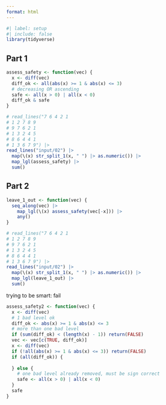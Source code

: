 ```yaml
---
format: html
---
```


```r
#| label: setup
#| include: false
library(tidyverse)
```


## Part 1

```r
assess_safety <- function(vec) {
  x <- diff(vec)
  diff_ok <- all(abs(x) >= 1 & abs(x) <= 3)
  # decreasing OR ascending
  safe <- all(x > 0) | all(x < 0)
  diff_ok & safe
}
```



```r
# read_lines("7 6 4 2 1
# 1 2 7 8 9
# 9 7 6 2 1
# 1 3 2 4 5
# 8 6 4 4 1
# 1 3 6 7 9") |> 
read_lines("input/02") |> 
  map(\(x) str_split_1(x, " ") |> as.numeric()) |> 
  map_lgl(assess_safety) |> 
  sum()
```


## Part 2

```r
leave_1_out <- function(vec) {
  seq_along(vec) |> 
    map_lgl(\(x) assess_safety(vec[-x])) |> 
    any()
}
```


```r
# read_lines("7 6 4 2 1
# 1 2 7 8 9
# 9 7 6 2 1
# 1 3 2 4 5
# 8 6 4 4 1
# 1 3 6 7 9") |>
read_lines("input/02") |> 
  map(\(x) str_split_1(x, " ") |> as.numeric()) |> 
  map_lgl(leave_1_out) |> 
  sum()
```



trying to be smart: fail

```r
assess_safety2 <- function(vec) {
  x <- diff(vec)
  # 1 bad level ok
  diff_ok <- abs(x) >= 1 & abs(x) <= 3
  # more than one bad level
  if (sum(diff_ok) < (length(x) - 1)) return(FALSE)
  vec <- vec[c(TRUE, diff_ok)]
  x <- diff(vec)
  if (!all(abs(x) >= 1 & abs(x) <= 3)) return(FALSE)
  if (all(diff_ok)) {
    
  } else {
    # one bad level already removed, must be sign correct
    safe <- all(x > 0) | all(x < 0)
  }
  safe
}
```
